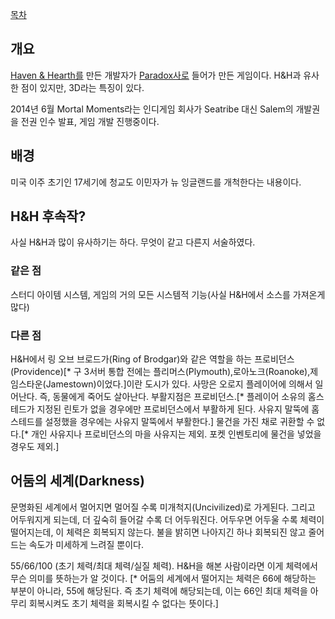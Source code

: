 [[목차]]

== 개요 ==
[[Haven & Hearth]]를 만든 개발자가 [[Paradox Interactive|Paradox사]]로 들어가 만든 게임이다. H&H과 유사한 점이 있지만, 3D라는 특징이 있다.

2014년 6월 Mortal Moments라는 인디게임 회사가 Seatribe 대신 Salem의 개발권을 전권 인수 발표, 게임 개발 진행중이다.

== 배경 ==
미국 이주 초기인 17세기에 청교도 이민자가 뉴 잉글랜드를 개척한다는 내용이다. 

== H&H 후속작? ==
사실 H&H과 많이 유사하기는 하다. 무엇이 같고 다른지 서술하였다.

=== 같은 점 ===
스터디 아이템 시스템, 게임의 거의 모든 시스템적 기능(사실 H&H에서 소스를 가져온게 많다)

=== 다른 점 ===
H&H에서 링 오브 브로드가(Ring of Brodgar)와 같은 역할을 하는 프로비던스(Providence)[* 구 3서버 통합 전에는 플리머스(Plymouth),로아노크(Roanoke),제임스타운(Jamestown)이었다.]이란 도시가 있다.
사망은 오로지 플레이어에 의해서 일어난다. 즉, 동물에게 죽어도 살아난다. 부활지점은 프로비던스.[* 플레이어 소유의 홈스테드가 지정된 린토가 없을 경우에만 프로비던스에서 부활하게 된다. 사유지 말뚝에 홈스테드를 설정했을 경우에는 사유지 말뚝에서 부활한다.]  물건을 가진 채로 귀환할 수 없다.[* 개인 사유지나 프로비던스의 마을 사유지는 제외. 포켓 인벤토리에 물건을 넣었을 경우도 제외.]

== 어둠의 세계(Darkness) ==
문명화된 세계에서 멀어지면 멀어질 수록 미개척지(Uncivilized)로 가게된다. 그리고 어두워지게 되는데, 더 깊숙히 들어갈 수록 더 어두워진다. 어두우면 어두울 수록 체력이 떨어지는데, 이 체력은 회복되지 않는다. 불을 밝히면 나아지긴 하나 회복되진 않고 줄어드는 속도가 미세하게 느려질 뿐이다.

55/66/100 (초기 체력/최대 체력/실질 체력). H&H을 해본 사람이라면 이게 체력에서 무슨 의미를 뜻하는가 알 것이다. [* 어둠의 세계에서 떨어지는 체력은 66에 해당하는 부분이 아니라, 55에 해당된다. 즉 초기 체력에 해당되는데, 이는 66인 최대 체력을 아무리 회복시켜도 초기 체력을 회복시킬 수 없다는 뜻이다.]
